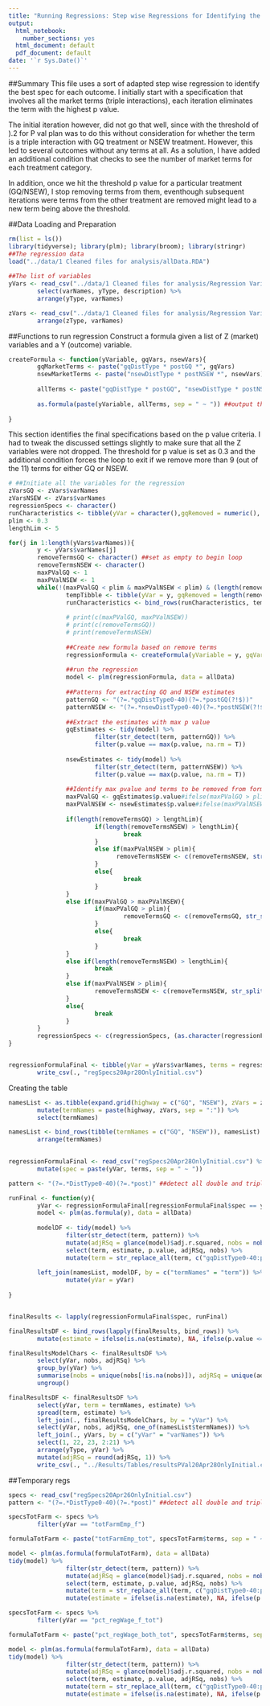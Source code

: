 ```yaml
---
title: "Running Regressions: Step wise Regressions for Identifying the Z vars"
output:
  html_notebook:
    number_sections: yes
  html_document: default
  pdf_document: default
date: '`r Sys.Date()`'
---
```

##Summary
This file uses a sort of adapted step wise regression to identify the best spec for each outcome. I initially start with a specification that involves all the market terms (triple interactions), each iteration eliminates the term with the highest p value. 

The initial iteration however, did not go that well, since with the threshold of ).2 for P val plan was to do this without consideration for whether the term is a triple interaction with GQ treatment or NSEW treatment. However, this led to several outcomes without any terms at all. As a solution, I have added an additional condition that checks to see the number of market terms for each treatment category.

In addition, once we hit the threshold p value for a particular treatment (GQ/NSEW), I stop removing terms from them, eventhough subsequent iterations were terms from the other treatment are removed might lead to a new term being above the threshold.

##Data Loading and Preparation
```r
rm(list = ls())
library(tidyverse); library(plm); library(broom); library(stringr)
##The regression data
load("../data/1 Cleaned files for analysis/allData.RDA")
        
##The list of variables
yVars <- read_csv("../data/1 Cleaned files for analysis/Regression Variables/yVarsFinal.csv") %>% 
        select(varNames, yType, description) %>% 
        arrange(yType, varNames)

zVars <- read_csv("../data/1 Cleaned files for analysis/Regression Variables/zVars.csv") %>% 
        arrange(zType, varNames)

```


##Functions to run regression
Construct a formula given a list of Z (market) variables and a Y (outcome) variable.
```r
createFormula <- function(yVariable, gqVars, nsewVars){
        gqMarketTerms <- paste("gqDistType * postGQ *", gqVars)
        nsewMarketTerms <- paste("nsewDistType * postNSEW *", nsewVars)
        
        allTerms <- paste("gqDistType * postGQ", "nsewDistType * postNSEW", paste(gqMarketTerms, collapse =" + "), paste(nsewMarketTerms, collapse = " + "), "spatialState * year", sep = " + ")
        
        as.formula(paste(yVariable, allTerms, sep = " ~ ")) ##output the formula
        
}

```

This section identifies the final specifications based on the p value criteria. I had to tweak the discussed settings slightly to make sure that all the Z variables were not dropped. The threshold for p value is set as 0.3 and the additional condition forces the loop to exit if we remove more than 9 (out of the 11) terms for either GQ or NSEW.


```r
# ##Initiate all the variables for the regression
zVarsGQ <- zVars$varNames 
zVarsNSEW <- zVars$varNames
regressionSpecs <- character()
runCharacteristics <- tibble(yVar = character(),gqRemoved = numeric(), nsewRemoved = numeric(), minPValGQ = numeric(), minPvalNSEW = numeric())
plim <- 0.3
lengthLim <- 5

for(j in 1:length(yVars$varNames)){
        y <- yVars$varNames[j]
        removeTermsGQ <- character() ##set as empty to begin loop
        removeTermsNSEW <- character()
        maxPValGQ <- 1
        maxPValNSEW <- 1
        while(!(maxPValGQ < plim & maxPValNSEW < plim) & (length(removeTermsGQ) < lengthLim | length(removeTermsNSEW) <  lengthLim)){
                tempTibble <- tibble(yVar = y, gqRemoved = length(removeTermsGQ), nsewRemoved = length(removeTermsNSEW), minPValGQ = maxPValGQ, minPvalNSEW = maxPValNSEW)
                runCharacteristics <- bind_rows(runCharacteristics, tempTibble)
                
                # print(c(maxPValGQ, maxPValNSEW))
                # print(c(removeTermsGQ))
                # print(removeTermsNSEW)
                
                ##Create new formula based on remove terms
                regressionFormula <- createFormula(yVariable = y, gqVars = zVarsGQ[!(zVarsGQ %in% removeTermsGQ)], nsewVars = zVarsNSEW[!(zVarsNSEW %in% removeTermsNSEW)])
                
                ##run the regression
                model <- plm(regressionFormula, data = allData)
                
                ##Patterns for extracting GQ and NSEW estimates
                patternGQ <- "(?=.*gqDistType0-40)(?=.*postGQ(?!$))"
                patternNSEW <- "(?=.*nsewDistType0-40)(?=.*postNSEW(?!$))"
                
                ##Extract the estimates with max p value
                gqEstimates <- tidy(model) %>% 
                        filter(str_detect(term, patternGQ)) %>% 
                        filter(p.value == max(p.value, na.rm = T))
                
                nsewEstimates <- tidy(model) %>% 
                        filter(str_detect(term, patternNSEW)) %>% 
                        filter(p.value == max(p.value, na.rm = T))
                
                ##Identify max pvalue and terms to be removed from formula (if current value is greater than threshold)
                maxPValGQ <- gqEstimates$p.value#ifelse(maxPValGQ > plim, gqEstimates$p.value, maxPValGQ) 
                maxPValNSEW <- nsewEstimates$p.value#ifelse(maxPValNSEW > plim, nsewEstimates$p.value, maxPValNSEW)
                
                if(length(removeTermsGQ) > lengthLim){
                        if(length(removeTermsNSEW) > lengthLim){
                                break
                        } 
                        else if(maxPValNSEW > plim){
                              removeTermsNSEW <- c(removeTermsNSEW, str_split(nsewEstimates$term, ":", simplify = T)[1, 3])  
                        } 
                        else{
                                break
                        }
                } 
                else if(maxPValGQ > maxPValNSEW){
                        if(maxPValGQ > plim){
                                removeTermsGQ <- c(removeTermsGQ, str_split(gqEstimates$term, ":", simplify = T)[1, 3])
                        } 
                        else{
                                break
                        }
                }
                else if(length(removeTermsNSEW) > lengthLim){
                        break
                } 
                else if(maxPValNSEW > plim){
                        removeTermsNSEW <- c(removeTermsNSEW, str_split(nsewEstimates$term, ":", simplify = T)[1, 3])  
                } 
                else{
                        break
                }
        }
        regressionSpecs <- c(regressionSpecs, (as.character(regressionFormula)[3])) ##store the terms
}


regressionFormulaFinal <- tibble(yVar = yVars$varNames, terms = regressionSpecs) %>%
        write_csv(., "regSpecs20Apr28OnlyInitial.csv")
```


Creating the table
```r
namesList <- as.tibble(expand.grid(highway = c("GQ", "NSEW"), zVars = zVars$varNames)) %>% 
        mutate(termNames = paste(highway, zVars, sep = ":")) %>% 
        select(termNames)

namesList <- bind_rows(tibble(termNames = c("GQ", "NSEW")), namesList) %>% 
        arrange(termNames)
        
```


```r
regressionFormulaFinal <- read_csv("regSpecs20Apr28OnlyInitial.csv") %>% 
        mutate(spec = paste(yVar, terms, sep = " ~ "))

pattern <- "(?=.*DistType0-40)(?=.*post)" ##detect all double and triple interaction terms

runFinal <- function(y){
        yVar <- regressionFormulaFinal[regressionFormulaFinal$spec == y,]$yVar
        model <- plm(as.formula(y), data = allData)
        
        modelDF <- tidy(model) %>% 
                filter(str_detect(term, pattern)) %>%
                mutate(adjRSq = glance(model)$adj.r.squared, nobs = nobs(model)) %>%
                select(term, estimate, p.value, adjRSq, nobs) %>% 
                mutate(term = str_replace_all(term, c("gqDistType0-40:postGQ" = "GQ", "nsewDistType0-40:postNSEW" = "NSEW")))
        
        left_join(namesList, modelDF, by = c("termNames" = "term")) %>% ##join to the namesList
                mutate(yVar = yVar)
        
}


finalResults <- lapply(regressionFormulaFinal$spec, runFinal)

finalResultsDF <- bind_rows(lapply(finalResults, bind_rows)) %>% 
        mutate(estimate = ifelse(is.na(estimate), NA, ifelse(p.value <= 0.01, paste(round(estimate, 4), "***", sep=""), ifelse(p.value <= 0.05, paste(round(estimate, 4), "**", sep=""), ifelse(p.value <= 0.1, paste(round(estimate, 4), "*", sep=""), as.character(round(estimate, 4))))))) 

finalResultsModelChars <- finalResultsDF %>% 
        select(yVar, nobs, adjRSq) %>% 
        group_by(yVar) %>% 
        summarise(nobs = unique(nobs[!is.na(nobs)]), adjRSq = unique(adjRSq[!is.na(adjRSq)])) %>% 
        ungroup()

finalResultsDF <- finalResultsDF %>% 
        select(yVar, term = termNames, estimate) %>% 
        spread(term, estimate) %>% 
        left_join(., finalResultsModelChars, by = "yVar") %>% 
        select(yVar, nobs, adjRSq, one_of(namesList$termNames)) %>% 
        left_join(., yVars, by = c("yVar" = "varNames")) %>% 
        select(1, 22, 23, 2:21) %>% 
        arrange(yType, yVar) %>% 
        mutate(adjRSq = round(adjRSq, 1)) %>% 
        write_csv(., "../Results/Tables/resultsPVal20Apr28OnlyInitial.csv")


```

##Temporary regs

```r
specs <- read_csv("regSpecs20Apr26OnlyInitial.csv")
pattern <- "(?=.*DistType0-40)(?=.*post)" ##detect all double and triple interaction terms

specsTotFarm <- specs %>% 
        filter(yVar == "totFarmEmp_f")

formulaTotFarm <- paste("totFarmEmp_tot", specsTotFarm$terms, sep = " ~ ")

model <- plm(as.formula(formulaTotFarm), data = allData)
tidy(model) %>% 
                filter(str_detect(term, pattern)) %>%
                mutate(adjRSq = glance(model)$adj.r.squared, nobs = nobs(model)) %>%
                select(term, estimate, p.value, adjRSq, nobs) %>% 
                mutate(term = str_replace_all(term, c("gqDistType0-40:postGQ" = "GQ", "nsewDistType0-40:postNSEW" = "NSEW"))) %>% 
                mutate(estimate = ifelse(is.na(estimate), NA, ifelse(p.value <= 0.01, paste(round(estimate, 4), "***", sep=""), ifelse(p.value <= 0.05, paste(round(estimate, 4), "**", sep=""), ifelse(p.value <= 0.1, paste(round(estimate, 4), "*", sep=""), as.character(round(estimate, 4)))))))
```

```r
specsTotFarm <- specs %>% 
        filter(yVar == "pct_regWage_f_tot")

formulaTotFarm <- paste("pct_regWage_both_tot", specsTotFarm$terms, sep = " ~ ")

model <- plm(as.formula(formulaTotFarm), data = allData)
tidy(model) %>% 
                filter(str_detect(term, pattern)) %>%
                mutate(adjRSq = glance(model)$adj.r.squared, nobs = nobs(model)) %>%
                select(term, estimate, p.value, adjRSq, nobs) %>% 
                mutate(term = str_replace_all(term, c("gqDistType0-40:postGQ" = "GQ", "nsewDistType0-40:postNSEW" = "NSEW"))) %>% 
                mutate(estimate = ifelse(is.na(estimate), NA, ifelse(p.value <= 0.01, paste(round(estimate, 4), "***", sep=""), ifelse(p.value <= 0.05, paste(round(estimate, 4), "**", sep=""), ifelse(p.value <= 0.1, paste(round(estimate, 4), "*", sep=""), as.character(round(estimate, 4)))))))
```



<!-- Given a formula run the regression and update the terms that need to be removed before next iteration -->
<!-- ```{r} -->
<!-- # ##Initiate all the variables for the regression -->
<!-- zVarsGQ <- zVars$varNames  -->
<!-- zVarsNSEW <- zVars$varNames -->
<!-- regressionSpecs <- character() -->
<!-- #length = length(yVars$varNames) -->
<!-- plim <- 0.3 -->

<!-- for(j in 1:length(yVars$varNames)){ -->
<!--         y <- yVars$varNames[j] -->
<!--         removeTermsGQ <- character() ##set as empty to begin loop -->
<!--         removeTermsNSEW <- character() -->
<!--         maxPValGQ <- 1 -->
<!--         maxPValNSEW <- 1 -->


<!--         for(i in 1:22){ ##iterate through regressions -->
<!--                 if(maxPValGQ < plim & maxPValNSEW < plim){ ##if the max p values for both GQ and NSEW are less than 0.2 then break -->
<!--                         break -->
<!--                 } -->
<!--                 print(c(maxPValGQ, maxPValNSEW)) -->
<!--                 print(c(removeTermsGQ)) -->
<!--                 print(removeTermsNSEW) -->

<!--                 ##Create new formula based on remove terms -->
<!--                 regressionFormula <- createFormula(yVariable = y, gqVars = zVarsGQ[!(zVarsGQ %in% removeTermsGQ)], nsewVars = zVarsNSEW[!(zVarsNSEW %in% removeTermsNSEW)]) -->

<!--                 ##run the regression -->
<!--                 model <- plm(regressionFormula, data = allData) -->

<!--                 ##Patterns for extracting GQ and NSEW estimates -->
<!--                 patternGQ <- "(?=.*gqDistType0-40)(?=.*postGQ(?!$))" -->
<!--                 patternNSEW <- "(?=.*nsewDistType0-40)(?=.*postNSEW(?!$))" -->

<!--                 ##Extract the estimates with max p value -->
<!--                 gqEstimates <- tidy(model) %>%  -->
<!--                         filter(str_detect(term, patternGQ)) %>%  -->
<!--                         filter(p.value == max(p.value, na.rm = T)) -->

<!--                 nsewEstimates <- tidy(model) %>%  -->
<!--                         filter(str_detect(term, patternNSEW)) %>%  -->
<!--                         filter(p.value == max(p.value, na.rm = T)) -->

<!--                 ##Identify max pvalue and terms to be removed from formula (if current value is greater than threshold) -->
<!--                 maxPValGQ <- ifelse(maxPValGQ > plim, gqEstimates$p.value, maxPValGQ) ##global assignemnt <<- -->
<!--                 maxPValNSEW <- ifelse(maxPValNSEW > plim, nsewEstimates$p.value, maxPValNSEW) ##global assignemnt <<- -->

<!--                 if(maxPValGQ > plim & maxPValGQ > maxPValNSEW){ ##update the removal term if p value is less than threshold -->
<!--                         removeTermsGQ <- c(removeTermsGQ, str_split(gqEstimates$term, ":", simplify = T)[1, 3])  -->
<!--                 } else if(maxPValNSEW > plim){ -->
<!--                         removeTermsNSEW <- c(removeTermsNSEW, str_split(nsewEstimates$term, ":", simplify = T)[1, 3])  -->
<!--                 } -->
<!--         } -->
<!--         regressionSpecs <- c(regressionSpecs, (as.character(regressionFormula)[3])) ##store the terms -->
<!-- } -->







<!-- ``` -->

